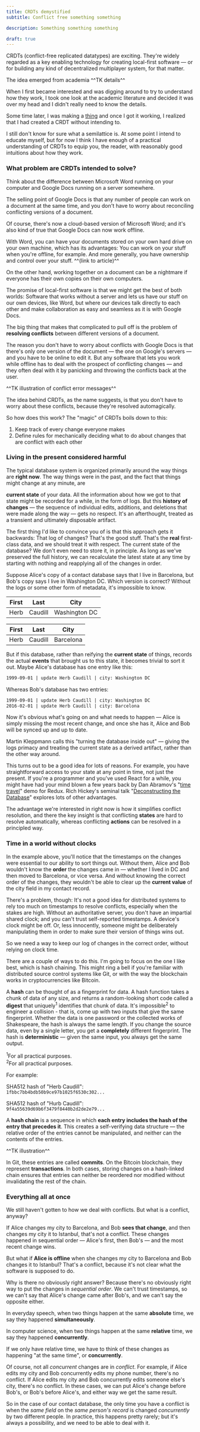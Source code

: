 ```yaml
---
title: CRDTs demystified
subtitle: Conflict free something something

description: Something something something

draft: true
---
```


CRDTs (conflict-free replicated datatypes) are exciting. They're widely regarded as a key enabling
technology for creating local-first software — or for building any kind of decentralized multiplayer
system, for that matter.

The idea emerged from academia ^^TK details^^

When I first became interested and was digging around to try to understand how they work, I took one
look at the academic literature and decided it was over my head and I didn't really need to know the
details.

Some time later, I was making a [thing](https://github.com/local-first-web/auth) and once I got it
working, I realized that I had created a CRDT without intending to.

I still don't know for sure what a semilattice is. At some point I intend to educate myself, but for
now I think I have enough of a practical understanding of CRDTs to equip you, the reader, with
reasonably good intuitions about how they work.

### What problem are CRDTs intended to solve?

Think about the difference between Microsoft Word running on your computer and Google Docs running
on a server somewhere.

The selling point of Google Docs is that any number of people can work on a document at the same
time, and you don't have to worry about reconciling conflicting versions of a document.

<aside>

Of course, there's now a cloud-based version of Microsoft Word; and it's also kind of true that
Google Docs can now work offline.

</aside>

With Word, you can have your documents stored on your own hard drive on your own machine, which has
its advantages: You can work on your stuff when you're offline, for example. And more generally, you
have ownership and control over your stuff. ^^(link to article)^^

On the other hand, working together on a document can be a nightmare if everyone has their own
copies on their own computers.

The promise of local-first software is that we might get the best of both worlds: Software that
works without a server and lets us have our stuff on our own devices, like Word, but where our
devices talk directly to each other and make collaboration as easy and seamless as it is with Google
Docs.

The big thing that makes that complicated to pull off is the problem of **resolving conflicts**
between different versions of a document.

The reason you don't have to worry about conflicts with Google Docs is that there's only one version
of the document — the one on Google's servers — and you have to be online to edit it. But any
software that lets you work while offline has to deal with the prospect of conflicting changes — and
they often deal with it by panicking and throwing the conflicts back at the user.

^^TK illustration of conflict error messages^^

The idea behind CRDTs, as the name suggests, is that you don't have to worry about these conflicts,
because they're resolved automagically.

So how does this work? The "magic" of CRDTs boils down to this:

1. Keep track of every change everyone makes
2. Define rules for mechanically deciding what to do about changes that are conflict with each
   other

### Living in the present considered harmful

The typical database system is organized primarily around the way things are **right now**. The way
things were in the past, and the fact that things might change at any minute, are

**current state** of your data. All
the information about how we got to that state might be recorded for a while, in the form of logs.
But this **history of changes** — the sequence of individual edits, additions, and deletions that
were made along the way — gets no respect. It's an afterthought, treated as a transient and
ultimately disposable artifact.

The first thing I'd like to convince you of is that this approach gets it backwards: That log of
changes? That's the good stuff. That's the **real** first-class data, and we should treat it with
respect. The current state of the database? We don't even need to store it, in principle. As long as
we've preserved the full history, we can recalculate the latest state at any time by starting with
nothing and reapplying all of the changes in order.

Suppose Alice's copy of a contact database says that I live in Barcelona, but Bob's copy says I live
in Washington DC. Which version is correct? Without the logs or some other form of metadata,
it's impossible to know.

| First | Last    | City          |
| ----- | ------- | ------------- |
| Herb  | Caudill | Washington DC |

| First | Last    | City      |
| ----- | ------- | --------- |
| Herb  | Caudill | Barcelona |

But if this database, rather than reifying the **current state** of things, records the actual **events** that brought us to this state, it becomes trivial to sort it out. Maybe Alice's database has one entry like this:

```txt
1999-09-01 | update Herb Caudill | city: Washington DC
```

Whereas Bob's database has two entries:

```txt
1999-09-01 | update Herb Caudill | city: Washington DC
2016-02-01 | update Herb Caudill | city: Barcelona
```

Now it's obvious what's going on and what needs to happen — Alice is simply missing the most recent change, and once she has it, Alice and Bob will be synced up and up to date.

Martin Kleppmann calls this "turning the database inside out" — giving the logs primacy and treating
the current state as a derived artifact, rather than the other way around.

This turns out to be a good idea for lots of reasons. For example, you have straightforward access
to your state at any point in time, not just the present. If you're a programmer and you've used
React for a while, you might have had your mind blown a few years back by Dan Abramov's "[time
travel](https://www.youtube.com/watch?v=xsSnOQynTHs)" demo for Redux. Rich Hickey's seminal talk
"[Deconstructing the Database](https://www.youtube.com/watch?v=Cym4TZwTCNU)" explores lots of other
advantages.

The advantage we're interested in right now is how it simplifies conflict resolution, and there the
key insight is that conflicting **states** are hard to resolve automatically, whereas conflicting
**actions** can be resolved in a principled way.

### Time in a world without clocks

In the example above, you'll notice that the timestamps on the changes were essential to our ability
to sort things out. Without them, Alice and Bob wouldn't know the **order** the changes came in —
whether I lived in DC and then moved to Barcelona, or vice versa. And without knowing the correct
order of the changes, they wouldn't be able to clear up the **current value** of the city field in
my contact record.

There's a problem, though: It's not a good idea for distributed systems to rely too much on
timestamps to resolve conflicts, especially when the stakes are high. Without an authoritative
server, you don't have an impartial shared clock; and you can't trust self-reported timestamps. A
device's clock might be off. Or, less innocently, someone might be deliberately manipulating them in
order to make sure their version of things wins out.

So we need a way to keep our log of changes in the correct order, without relying on clock time.

There are a couple of ways to do this. I'm going to focus on the one I like best, which is hash
chaining. This might ring a bell if you're familiar with distributed source control systems like
Git, or with the way the blockchain works in cryptocurrencies like Bitcoin.

<aside>

A **hash** can be thought of as a fingerprint for data. A hash function takes a chunk of data of any
size, and returns a random-looking short code called a **digest** that uniquely<sup>1</sup>
identifies that chunk of data. It's impossible<sup>2</sup> to engineer a collision - that is, come
up with two inputs that give the same fingerprint. Whether the data is one password or the collected
works of Shakespeare, the hash is always the same length. If you change the source data, even by a
single letter, you get a **completely** different fingerprint. The hash is **deterministic** — given
the same input, you always get the same output.

<sup>1</sup>For all practical purposes.
<br /> <sup>2</sup>For all practical purposes.

For example:

SHA512 hash of "Herb Caudill":  
`1fbbc7bb4bdb50b9ce97b1025f6530c302...`

SHA512 hash of "Hurb Caudill":  
`9f4a55639d69b6f3479f8440b2d2de2e79...`

</aside>

A **hash chain** is a sequence in which **each entry includes the hash of the entry that precedes
it**. This creates a self-verifying data structure — the relative order of the entries cannot be
manipulated, and neither can the contents of the entries.

^^TK illustration^^

In Git, these entries are called **commits**. On the Bitcoin blockchain, they represent
**transactions**. In both cases, storing changes on a hash-linked chain ensures that entries can
neither be reordered nor modified without invalidating the rest of the chain.

### Everything all at once

We still haven't gotten to how we deal with conflicts. But what is a conflict, anyway?

If Alice changes my city to Barcelona, and Bob **sees that change**, and then changes my city it to
Istanbul, that's not a conflict. These changes happened in sequential order — Alice's first, then
Bob's — and the most recent change wins.

But what if **Alice is offline** when she changes my city to Barcelona and Bob changes it to
Istanbul? That's a conflict, because it's not clear what the software is supposed to do.

Why is there no obviously right answer? Because there's no obviously right way to put the
changes in _sequential order_. We can't trust timestamps, so we can't say that Alice's change came
after Bob's, and we can't say the opposite either.

<aside>

In everyday speech, when two things happen at the same **absolute** time, we say they happened
**simultaneously**.

In computer science, when two things happen at the same **relative** time, we say they
happened **concurrently**.

</aside>

If we only have relative time, we have to think of these changes as happening "at the same time",
or **concurrently**.

Of course, not all _concurrent_ changes are in _conflict_. For example, if Alice edits my city and Bob
concurrently edits my phone number, there's no conflict. If Alice edits my city and Bob concurrently
edits someone else's city, there's no conflict. In these cases, we can put Alice's change before
Bob's, or Bob's before Alice's, and either way we get the same result.

So in the case of our contact database, the only time you have a conflict is when the _same field_
on the _same person's record_ is changed _concurrently_ by two different people. In practice,
this happens pretty rarely; but it's always a possibility, and we need to be able to deal with it.
